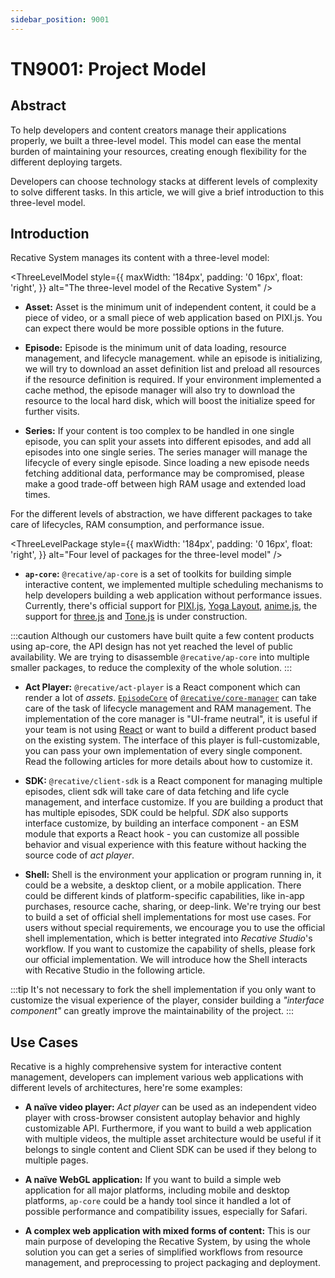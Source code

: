 ```yaml
---
sidebar_position: 9001
---
```




# TN9001: Project Model

## Abstract

To help developers and content creators manage their applications properly, we
built a three-level model. This model can ease the mental burden of maintaining
your resources, creating enough flexibility for the different deploying targets.

Developers can choose technology stacks at different levels of complexity to
solve different tasks. In this article, we will give a brief introduction to
this three-level model.

## Introduction

Recative System manages its content with a three-level model:

<ThreeLevelModel
  style={{
    maxWidth: '184px',
    padding: '0 16px',
    float: 'right',
  }}
  alt="The three-level model of the Recative System"
/>

- **<span id="asset">Asset</span>:** Asset is the minimum unit of independent
  content, it could be a piece of video, or a small piece of web application
  based on PIXI.js. You can expect there would be more possible options in the
  future.

- **Episode:** Episode is the minimum unit of data loading, resource
  management, and lifecycle management. while an episode is initializing, we will
  try to download an asset definition list and preload all resources if the
  resource definition is required. If your environment implemented a cache method,
  the episode manager will also try to download the resource to the local hard disk,
  which will boost the initialize speed for further visits.

- **Series:** If your content is too complex to be handled in one single episode,
  you can split your assets into different episodes, and add all episodes into
  one single series. The series manager will manage the lifecycle of every single
  episode. Since loading a new episode needs fetching additional data,
  performance may be compromised, please make a good trade-off between high RAM
  usage and extended load times.

For the different levels of abstraction, we have different packages to take care of
lifecycles, RAM consumption, and performance issue.

<ThreeLevelPackage
  style={{
    maxWidth: '184px',
    padding: '0 16px',
    float: 'right',
  }}
  alt="Four level of packages for the three-level model"
/>

- **`ap-core`:** `@recative/ap-core` is a set of toolkits for building
  simple interactive content, we implemented multiple scheduling mechanisms to help
  developers building a web application without performance issues. Currently,
  there's official support for [PIXI.js](https://pixijs.com/),
  [Yoga Layout](https://yogalayout.com/), [anime.js](https://animejs.com/),
  the support for [three.js](https://threejs.org/) and
  [Tone.js](https://tonejs.github.io/) is under construction.

:::caution
Although our customers have built quite a few content products using ap-core,
the API design has not yet reached the level of public availability. We are
trying to disassemble `@recative/ap-core` into multiple smaller packages, to
reduce the complexity of the whole solution.
:::

- **Act Player:** `@recative/act-player` is a React component which can render
  a lot of _assets_. [`EpisodeCore`](/API/core-manager/class/EpisodeCore)
  of [`@recative/core-manager`](http://localhost:3000/api/core-manager) can take
  care of the task of lifecycle management and RAM management. The implementation
  of the core manager is "UI-frame neutral", it is useful if your team is not using
  [React](https://reactjs.org/) or want to build a different product based on
  the existing system. The interface of this player is full-customizable, you can
  pass your own implementation of every single component. Read the following
  articles for more details about how to customize it.

- **SDK:** `@recative/client-sdk` is a React component for managing multiple
  episodes, client sdk will take care of data fetching and life cycle management,
  and interface customize. If you are building a product that has multiple
  episodes, SDK could be helpful. _SDK_ also supports interface customize, by
  building an interface component - an ESM module that exports a React hook -
  you can customize all possible behavior and visual experience with this
  feature without hacking the source code of _act player_.

- **Shell:** Shell is the environment your application or program running in, it
  could be a website, a desktop client, or a mobile application. There could be
  different kinds of platform-specific capabilities, like in-app purchases, resource
  cache, sharing, or deep-link. We're trying our best to build a set of official
  shell implementations for most use cases. For users without special requirements,
  we encourage you to use the official shell implementation, which is better
  integrated into _Recative Studio_'s workflow. If you want to customize the
  capability of shells, please fork our official implementation. We will
  introduce how the Shell interacts with Recative Studio in the following article.

:::tip
It's not necessary to fork the shell implementation if you only want to
customize the visual experience of the player, consider building a _"interface
component"_ can greatly improve the maintainability of the project.
:::

## Use Cases

Recative is a highly comprehensive system for interactive content management,
developers can implement various web applications with different levels of
architectures, here're some examples:

- **A naïve video player:** _Act player_ can be used as an independent video
  player with cross-browser consistent autoplay behavior and highly customizable
  API. Furthermore, if you want to build a web application with multiple videos,
  the multiple asset architecture would be useful if it belongs to single
  content and Client SDK can be used if they belong to multiple pages.

- **A naïve WebGL application:** If you want to build a simple web application
  for all major platforms, including mobile and desktop platforms, `ap-core` could
  be a handy tool since it handled a lot of possible performance and compatibility
  issues, especially for <span title="A web browser developed by Apple mainly for render apple.com correctly">Safari</span>.

- **A complex web application with mixed forms of content:** This is our main
  purpose of developing the Recative System, by using the whole solution you can
  get a series of simplified workflows from resource management, and preprocessing to
  project packaging and deployment.
